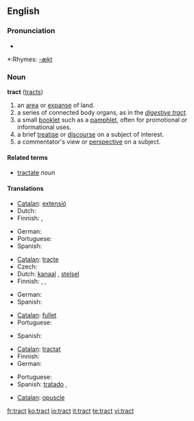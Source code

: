 ==English==

===Pronunciation===
*{{audio|en-us-tract.ogg|Audio (US)}}

*:Rhymes: [[Rhymes:English:-ækt|-ækt]]

===Noun===
'''tract''' ([[tracts]])

# an [[area]] or [[expanse]] of land.
# a series of connected body organs, as in the ''[[digestive tract]]''.
# a small [[booklet]] such as a [[pamphlet]], often for promotional or informational uses.
# a brief [[treatise]] or [[discourse]] on a subject of interest.
# a commentator's view or [[perspective]] on a subject.

====Related terms====
*[[tractate]] ''noun''

====Translations====
{{trans-top|an area}}
*[[Catalan]]: [[extensió]] {{f}}
* Dutch: {{t+|nl|gebied|n}}
* Finnish: {{t+|fi|alue}}, {{t|fi|seutu}}
{{trans-mid}}
* German: {{t+|de|Gebiet|n}}
*Portuguese: {{t|pt|extensão|m}}
* Spanish: {{t|es|extensión|f}}
{{trans-bottom}}

{{trans-top|a series of connected body organs}}
*[[Catalan]]: [[tracte]] {{m}}
* Czech: {{t|cs|ústrojí|n}}
*Dutch: [[kanaal]] {{n}}, [[stelsel]] {{n}}
* Finnish: {{t-|fi|elimet}}, {{t+|fi|kanava}}, {{t|fi|juoste}}
{{trans-mid}}
* German: {{t|de|Trakt|m}}
* Spanish: {{t|es|tracto|m}}
{{trans-bottom}}

{{trans-top|a small booklet}}
*[[Catalan]]: [[fullet]] {{m}}
*Portuguese: {{t-|pt|panfleto|m}}
{{trans-mid}}
* Spanish: {{t-|es|folleto|m}}
{{trans-bottom}}

{{trans-top|a brief treatise}}
*[[Catalan]]: [[tractat]] {{m}}
* Finnish: {{t|fi|traktaatti}}
* German: {{t|de|Traktat|n}}
{{trans-mid}}
*Portuguese: {{t+|pt|tratado|m}}
*Spanish: [[tratado]] {{m}}, 
{{trans-bottom}}

{{checktrans}}
*[[Catalan]]: [[opuscle]] {{m}}

[[fr:tract]]
[[ko:tract]]
[[io:tract]]
[[it:tract]]
[[te:tract]]
[[vi:tract]]